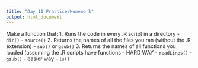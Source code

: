 ```yaml
---
title: "Day 11 Practice/Homework"
output: html_document
---
```


Make a function that:
  1. Runs the code in every .R script in a directory
    - `dir()`
    - `source()`
  2. Returns the names of all the files you ran (without the .R extension)
    - `sub()` or `gsub()`
  3. Returns the names of all functions you loaded (assuming the .R scripts have functions
    - HARD WAY 
      - `readLines()`
      - `gsub()`
    - easier way
      - `ls()`
      